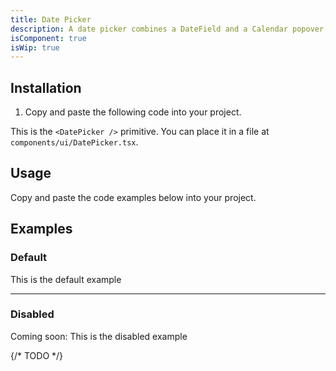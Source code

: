```yaml
---
title: Date Picker
description: A date picker combines a DateField and a Calendar popover to allow users to enter or select a date and time value.
isComponent: true
isWip: true
---
```


## Installation

1. Copy and paste the following code into your project.

This is the `<DatePicker />` primitive. You can place it in a file at `components/ui/DatePicker.tsx`.

## Usage

Copy and paste the code examples below into your project.

<ComponentSource src="../../packages/ui/src/DatePicker.tsx" />

## Examples

### Default

This is the default example

<ComponentExample src="/components/examples/datePicker/default.tsx">
  <DatePickerDefault />
</ComponentExample>

---

### Disabled

Coming soon: This is the disabled example

{/* TODO */}
